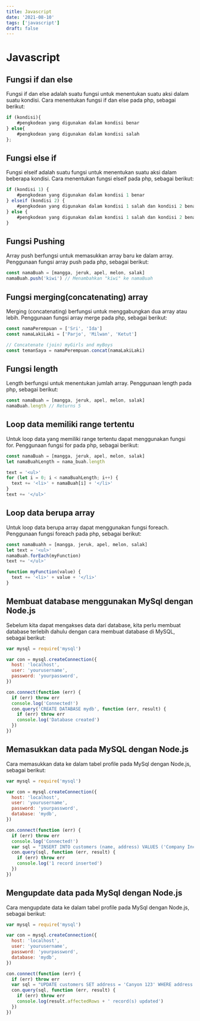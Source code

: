 ```yaml
---
title: Javascript
date: '2021-08-10'
tags: ['javascript']
draft: false
---
```


# Javascript

## Fungsi if dan else

Fungsi if dan else adalah suatu fungsi untuk menentukan suatu aksi dalam suatu kondisi. Cara menentukan fungsi if dan else pada php, sebagai berikut:

```javascript
if (kondisi){
	#pengkodean yang digunakan dalam kondisi benar
} else{
	#pengkodean yang digunakan dalam kondisi salah
};
```

## Fungsi else if

Fungsi elseif adalah suatu fungsi untuk menentukan suatu aksi dalam beberapa kondisi. Cara menentukan fungsi elseif pada php, sebagai berikut:

```javascript
if (kondisi 1) {
    #pengkodean yang digunakan dalam kondisi 1 benar
} elseif (kondisi 2) {
    #pengkodean yang digunakan dalam kondisi 1 salah dan kondisi 2 benar
} else {
    #pengkodean yang digunakan dalam kondisi 1 salah dan kondisi 2 benar
}
```

## Fungsi Pushing

Array push berfungsi untuk memasukkan array baru ke dalam array. Penggunaan fungsi array push pada php, sebagai berikut:

```javascript
const namaBuah = [mangga, jeruk, apel, melon, salak]
namaBuah.push('kiwi') // Menambahkan "kiwi" ke namaBuah
```

## Fungsi merging(concatenating) array

Merging (concatenating) berfungsi untuk menggabungkan dua array atau lebih. Penggunaan fungsi array merge pada php, sebagai berikut:

```javascript
const namaPerempuan = ['Sri', 'Ida']
const namaLakiLaki = ['Parjo', 'Milwan', 'Ketut']

// Concatenate (join) myGirls and myBoys
const temanSaya = namaPerempuan.concat(namaLakiLaki)
```

## Fungsi length

Length berfungsi untuk menentukan jumlah array. Penggunaan length pada php, sebagai berikut:

```javascript
const namaBuah = [mangga, jeruk, apel, melon, salak]
namaBuah.length // Returns 5
```

## Loop data memiliki range tertentu

Untuk loop data yang memiliki range tertentu dapat menggunakan fungsi for. Penggunaan fungsi for pada php, sebagai berikut:

```javascript
const namaBuah = [mangga, jeruk, apel, melon, salak]
let namaBuahLength = nama_buah.length

text = '<ul>'
for (let i = 0; i < namaBuahLength; i++) {
  text += '<li>' + namaBuah[i] + '</li>'
}
text += '</ul>'
```

## Loop data berupa array

Untuk loop data berupa array dapat menggunakan fungsi foreach. Penggunaan fungsi foreach pada php, sebagai berikut:

```javascript
const namaBuahh = [mangga, jeruk, apel, melon, salak]
let text = '<ul>'
namaBuah.forEach(myFunction)
text += '</ul>'

function myFunction(value) {
  text += '<li>' + value + '</li>'
}
```

## Membuat database menggunakan MySql dengan Node.js

Sebelum kita dapat mengakses data dari database, kita perlu membuat database terlebih dahulu dengan cara membuat database di MySQL, sebagai berikut:

```javascript
var mysql = require('mysql')

var con = mysql.createConnection({
  host: 'localhost',
  user: 'yourusername',
  password: 'yourpassword',
})

con.connect(function (err) {
  if (err) throw err
  console.log('Connected!')
  con.query('CREATE DATABASE mydb', function (err, result) {
    if (err) throw err
    console.log('Database created')
  })
})
```

## Memasukkan data pada MySQL dengan Node.js

Cara memasukkan data ke dalam tabel profile pada MySql dengan Node.js, sebagai berikut:

```javascript
var mysql = require('mysql')

var con = mysql.createConnection({
  host: 'localhost',
  user: 'yourusername',
  password: 'yourpassword',
  database: 'mydb',
})

con.connect(function (err) {
  if (err) throw err
  console.log('Connected!')
  var sql = "INSERT INTO customers (name, address) VALUES ('Company Inc', 'Highway 37')"
  con.query(sql, function (err, result) {
    if (err) throw err
    console.log('1 record inserted')
  })
})
```

## Mengupdate data pada MySql dengan Node.js

Cara mengupdate data ke dalam tabel profile pada MySql dengan Node.js, sebagai berikut:

```javascript
var mysql = require('mysql')

var con = mysql.createConnection({
  host: 'localhost',
  user: 'yourusername',
  password: 'yourpassword',
  database: 'mydb',
})

con.connect(function (err) {
  if (err) throw err
  var sql = "UPDATE customers SET address = 'Canyon 123' WHERE address = 'Valley 345'"
  con.query(sql, function (err, result) {
    if (err) throw err
    console.log(result.affectedRows + ' record(s) updated')
  })
})
```
